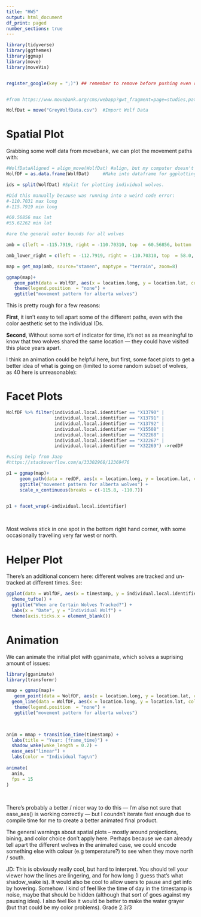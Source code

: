 ```yaml
---
title: "HW5"
output: html_document
df_print: paged
number_sections: true
---
```


```r

library(tidyverse)
library(ggthemes)
library(ggmap)
library(move)
library(moveVis)


register_google(key = ";)") ## remember to remove before pushing even once because the repo is public D:


#from https://www.movebank.org/cms/webapp?gwt_fragment=page=studies,path=study492444603

WolfDat = move("GreyWolfData.csv")  #Import Wolf Data
```

# Spatial Plot

Grabbing some wolf data from movebank, we can plot the movement paths with:

```r

#WolfDataAligned = align_move(WolfDat) #align, but my computer doesn't have enough ram to do this ..
WolfDF = as.data.frame(WolfDat)     #Make into dataframe for ggplotting

ids = split(WolfDat) #Split for plotting individual wolves.

#Did this manually because was running into a weird code error:
#-110.7031 max long
#-115.7919 min long

#60.56856 max lat
#55.62262 min lat

#are the general outer bounds for all wolves

amb = c(left = -115.7919, right = -110.70310, top  = 60.56856, bottom  =55.62262)

amb_lower_right = c(left = -112.7919, right = -110.70310, top  = 58.0, bottom  =57.3)

map = get_map(amb, source="stamen", maptype = "terrain", zoom=8)

ggmap(map)+
   geom_path(data = WolfDF, aes(x = location.long, y = location.lat, color = individual.local.identifier))+
   theme(legend.position  = "none") +
   ggtitle("movement pattern for alberta wolves") 
```

This is pretty rough for a few reasons:

**First**, it isn't easy to tell apart some of the different paths, even with the color aesthetic set to the individual IDs.


**Second**, Without some sort of indicator for time, it's not as as meaningful to know that two wolves shared the same location --- they could have visited this place years apart. 


I think an animation could be helpful here, but first, some facet plots to get a better idea of what is going on (limited to some random subset of wolves, as 40 here is unreasonable):

# Facet Plots

```r
WolfDF %>% filter(individual.local.identifier == "X13790" |
                  individual.local.identifier == "X13791" |
                  individual.local.identifier == "X13792" |
                  individual.local.identifier == "X15508" |
                  individual.local.identifier == "X32268" |
                  individual.local.identifier == "X32267" |
                  individual.local.identifier == "X32269") ->redDF

#using help from Jaap
#https://stackoverflow.com/a/33302968/12369476

p1 = ggmap(map)+
     geom_path(data = redDF, aes(x = location.long, y = location.lat, color = timestamps))+
     ggtitle("movement pattern for alberta wolves") +
     scale_x_continuous(breaks = c(-115.8, -110.7))


p1 + facet_wrap(~individual.local.identifier)
```
\

Most wolves stick in one spot in the bottom right hand corner, with some occasionally travelling very far west or north.\

# Helper Plot

There's an additional concern here: different wolves are tracked and un-tracked at different times. See:

```r
ggplot(data = WolfDF, aes(x = timestamp, y = individual.local.identifier)) + geom_line() +
  theme_tufte() +
  ggtitle("When are Certain Wolves Tracked?") +
  labs(x = "Date", y = "Individual Wolf") +
  theme(axis.ticks.x = element_blank())

```


# Animation

We can animate the initial plot with gganimate, which solves a suprising amount of issues:


```r
library(gganimate)
library(transformr)

mmap = ggmap(map)+
   geom_point(data = WolfDF, aes(x = location.long, y = location.lat, color = individual.local.identifier))+
  geom_line(data = WolfDF, aes(x = location.long, y = location.lat, color = individual.local.identifier))
   theme(legend.position  = "none") +
   ggtitle("movement pattern for alberta wolves")  
     


anim = mmap + transition_time(timestamp) +
  labs(title = "Year: {frame_time}") +
  shadow_wake(wake_length = 0.2) +
  ease_aes("linear") +
  labs(color = "Individual Tag\n")
  
animate(
  anim,
  fps = 15
)

```
\

There's probably a better / nicer way to do this --- I'm also not sure that ease_aes() is working correctly  --- but I coundn't iterate fast enough due to compile time for me to create a better animated final product. \

The general warnings about spatial plots -- mostly around projections, bining, and color choice don't apply here. Perhaps because we can already tell apart the different wolves in the animated case, we could encode something else with colour (e.g temperature?) to see when they move north / south. \

JD: This is obviously really cool, but hard to interpret. You should tell your viewer how the lines are lingering, and for how long (I guess that's what shadow_wake is). It would also be cool to allow users to pause and get info by hovering. Somehow. I kind of feel like the time of day in the timestamp is noise, maybe that should be hidden (although that sort of goes against my pausing idea). I also feel like it would be better to make the water grayer (but that could be my color problems). Grade 2.3/3

